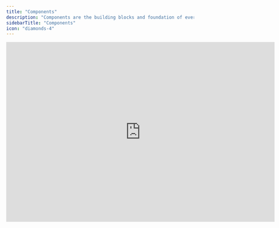 ```yaml
---
title: "Components"
description: "Components are the building blocks and foundation of every financial model."
sidebarTitle: "Components"
icon: "diamonds-4"
---
```


<iframe width="720" height="482" src="https://www.loom.com/embed/041349e2719748eb92cfec34e9a4ac95?sid=122b4d60-67be-47c8-bbb5-e3a6bdb9747c" frameborder="0" webkitallowfullscreen mozallowfullscreen allowfullscreen />

## Overview

Understanding Francis's five core components will significantly enhance your modeling efficiency. Each component serves a specific purpose in building your financial model, and knowing when to use each one will help you create well-structured, maintainable models that integrate seamlessly with other Francis features.

## Core Components

### Rows

If you're familiar with spreadsheets, you'll feel right at home with Rows. They serve as the foundation for your forecasts and actual financial data. Each Row allows you to:
- Create custom formulas in individual cells
- Connect directly to your general ledger for actual data
- Track forecasted values across time periods

To incorporate your actual financial data, go to the [*Mappings*](/documentation/modeling/mappings) view and link your general ledger accounts to specific rows in your model.

<Tip>
A green connection indicator shows that a Row is linked to external data, while a gray indicator means no external connection exists.
</Tip>

### Calculations

Calculations provide consistency across time periods in your model. They're particularly valuable when you need to derive values from other rows. Use Calculations for:

- Creating subtotals and calculating margins
- Developing key performance indicators (KPIs)
- Generating cash flow statement calculations

<Tip>
For cash flow statements, use Calculations to reference your P&L and balance sheet items when calculating cash movements using the indirect method.
</Tip>

### Groups

Groups organize your model by containing related Rows and Calculations. They automatically sum the values within them, making them ideal for structuring:

- Revenue streams
- Direct costs
- Operating expenses
- Balance sheet categories (Assets, Liabilities, Equity)

<Tip>
When creating formulas, reference Groups rather than individual Rows or Calculations where possible. This approach automatically incorporates any new items you add to the Group, eliminating the need to update formulas manually.
</Tip>

### Sections

Sections help you organize your model's layout without affecting calculations. They can contain Groups, Rows, and Calculations, allowing you to structure your model into logical divisions such as:

- Profit and loss statements
- Balance sheets
- Cash flow statements
- Revenue forecasts
- Key assumptions and drivers

<Tip>
Plan your Section structure with reporting in mind—PDF reports are generated based on your selected Sections.
</Tip>

### Sheets

Sheets enable you to segment your model across multiple views, similar to tabs in traditional spreadsheets. You can easily:
- Create references between Sheets using [formulas](/documentation/modeling/formulas)
- Organize related components together
- Maintain a clear separation between different aspects of your model

<Tip>
Francis's intuitive drag-and-drop interface and robust [formula syntax](/documentation/features/modeling/formula) allow you to reorganize components across Sheets while maintaining all references intact.
</Tip>